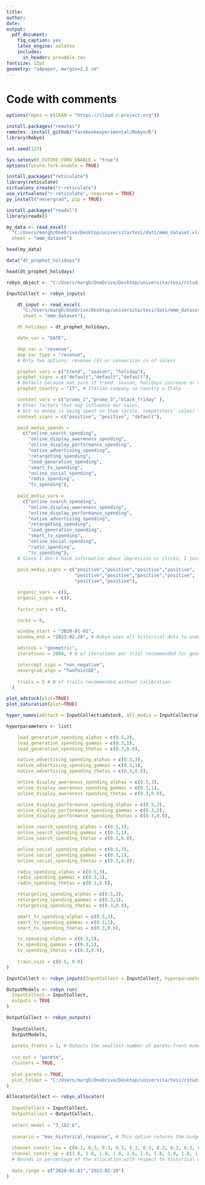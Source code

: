 ---
title:
author: 
date: 
output: 
  pdf_document:
    fig_caption: yes
    latex_engine: xelatex
    includes:
      in_header: preamble.tex
fontsize: 12pt
geometry: "a4paper, margin=2.5 cm"
---

# Code with comments

```{r install_packages, eval=TRUE, include=TRUE}

options(repos = c(CRAN = "https://cloud.r-project.org"))

install.packages("remotes")
remotes::install_github("facebookexperimental/Robyn/R")
library(Robyn)

set.seed(123)

Sys.setenv(R_FUTURE_FORK_ENABLE = "true")
options(future.fork.enable = TRUE)

install.packages("reticulate")
library(reticulate)
virtualenv_create("r-reticulate")
use_virtualenv("r-reticulate", required = TRUE)
py_install("nevergrad", pip = TRUE)

```

```{r import_data, eval=TRUE, include=TRUE}

install.packages("readxl")
library(readxl)

my_data <- read_excel(
  "C:/Users/margh/OneDrive/Desktop/universita/tesi/dati/mmm_dataset.xlsx", 
  sheet = "mmm_dataset")

head(my_data)

data("dt_prophet_holidays")

head(dt_prophet_holidays)

robyn_object <- "C:/Users/margh/OneDrive/Desktop/universita/tesi/rstudio.RDS"

```

```{r input_def, eval=TRUE, include=TRUE}

InputCollect <- robyn_inputs(

    dt_input <- read_excel(
      "C:/Users/margh/OneDrive/Desktop/universita/tesi/dati/mmm_dataset.xlsx", 
      sheet = "mmm_dataset"),

    dt_holidays = dt_prophet_holidays,

    date_var = "DATE",

    dep_var = "revenue",
    dep_var_type = "revenue", 
    # Only two options: revenue ($) or conversion (n of sales)

    prophet_vars = c("trend", "season", "holiday"),
    prophet_signs = c("default","default","default"), 
    # Default because not sure if trend, season, holidays increase or decrease sales
    prophet_country = "IT", # Italian company so country = Italy

    context_vars = c("promo_1","promo_3","black_friday" ), 
    # Other factors that may influence our sales, 
    # but no money is being spent on them (price, competitors' sales) 
    context_signs = c("positive", "positive", "default"),

    paid_media_spends =  
      c("online_search_spending",
        "online_display_awereness_spending",
        "online_display_performance_spending",
        "native_advertising_spending",
        "retargeting_spending", 
        "lead_generation_spending", 
        "smart_tv_spending", 
        "online_social_spending", 
        "radio_spending", 
        "tv_spending"),
    
    paid_media_vars =
      c("online_search_spending",
        "online_display_awereness_spending",
        "online_display_performance_spending",
        "native_advertising_spending",
        "retargeting_spending", 
        "lead_generation_spending", 
        "smart_tv_spending", 
        "online_social_spending", 
        "radio_spending", 
        "tv_spending"), 
    # Since I don't have information about impression or clicks, I just specify spends again 
    
    paid_media_signs = c("positive","positive","positive","positive", 
                         "positive","positive","positive","positive",
                         "positive","positive"),

    organic_vars = c(), 
    organic_signs = c(),
    
    factor_vars = c(), 

    cores = 8,

    window_start = "2020-01-01", 
    window_end = "2023-02-20", # Robyn uses all historical data to understand seasonality, but we can specify a recent window that better describes the business

    adstock = "geometric",
    iterations = 2000, # N of iterations per trial recommended for geometric ad stocks

    intercept_sign = "non_negative",
    nevergrad_algo = "TwoPointDE",
    
    trials = 5 # N of trails recommended without calibration
  )

plot_adstock(plot=TRUE)
plot_saturation(plot=TRUE)

```

```{r hyperparameters_def, eval=TRUE, include=TRUE}
hyper_names(adstock = InputCollect$adstock, all_media = InputCollect$all_media) 

hyperparameters <- list(

    lead_generation_spending_alphas = c(0.5,3),
    lead_generation_spending_gammas = c(0.3,1),
    lead_generation_spending_thetas = c(0.3,0.8),

    native_advertising_spending_alphas = c(0.5,3),
    native_advertising_spending_gammas = c(0.3,1),
    native_advertising_spending_thetas = c(0.3,0.8),

    online_display_awereness_spending_alphas = c(0.5,3),
    online_display_awereness_spending_gammas = c(0.3,1),
    online_display_awereness_spending_thetas = c(0.3,0.8),

    online_display_performance_spending_alphas = c(0.5,3),
    online_display_performance_spending_gammas = c(0.3,1),
    online_display_performance_spending_thetas = c(0.3,0.8),

    online_search_spending_alphas = c(0.5,3),
    online_search_spending_gammas = c(0.3,1),
    online_search_spending_thetas = c(0.3,0.8),

    online_social_spending_alphas = c(0.5,3),
    online_social_spending_gammas = c(0.3,1),
    online_social_spending_thetas = c(0.3,0.8),

    radio_spending_alphas = c(0.5,3),
    radio_spending_gammas = c(0.3,1),
    radio_spending_thetas = c(0.3,0.8),

    retargeting_spending_alphas = c(0.5,3),
    retargeting_spending_gammas = c(0.3,1),
    retargeting_spending_thetas = c(0.3,0.8),

    smart_tv_spending_alphas = c(0.5,3),
    smart_tv_spending_gammas = c(0.3,1),
    smart_tv_spending_thetas = c(0.3,0.8),

    tv_spending_alphas = c(0.5,3),
    tv_spending_gammas = c(0.3,1),
    tv_spending_thetas = c(0.3,0.8),
    
    train_size = c(0.5, 0.8)
)

InputCollect <- robyn_inputs(InputCollect = InputCollect, hyperparameters = hyperparameters)

```

```{r output, eval=TRUE, include=TRUE}
OutputModels <- robyn_run(
  InputCollect = InputCollect,
  outputs = TRUE
)

```

```{r output_results, eval=TRUE, include=TRUE}

OutputCollect <- robyn_outputs(
  
  InputCollect, 
  OutputModels,
  
  pareto_fronts = 1, # Outputs the smallest number of pareto-front models
  
  csv_out = "pareto", 
  clusters = TRUE, 
  
  plot_pareto = TRUE, 
  plot_folder = "C:/Users/margh/OneDrive/Desktop/universita/tesi/rstudio"
)

```

```{r budget_allocator_run, eval=TRUE, include=TRUE}

AllocatorCollect <- robyn_allocator(
  
  InputCollect = InputCollect,
  OutputCollect = OutputCollect,
  
  select_model = "3_182_6",
  
  scenario = "max_historical_response", # This option returns the budget allocation that maximizes revenue, without changing the total spend 
  
  channel_constr_low = c(0.3, 0.3, 0.3, 0.3, 0.3, 0.3, 0.3, 0.3, 0.3, 0.3), 
  channel_constr_up = c(1.8, 1.8, 1.8, 1.8, 1.8, 1.8, 1.8, 1.8, 1.8, 1.8), 
  # Bounds in percentage of the allocation with respect to historical data 
  
  date_range = c("2020-01-01","2023-02-20")
)

```